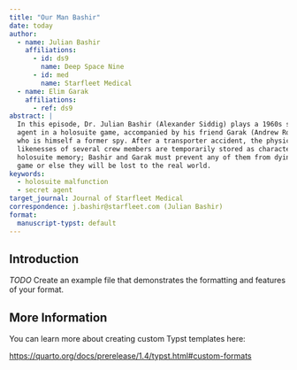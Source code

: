 ```yaml
---
title: "Our Man Bashir"
date: today
author:
  - name: Julian Bashir
    affiliations:
      - id: ds9
        name: Deep Space Nine
      - id: med
        name: Starfleet Medical
  - name: Elim Garak
    affiliations:
      - ref: ds9
abstract: |
  In this episode, Dr. Julian Bashir (Alexander Siddig) plays a 1960s secret 
  agent in a holosuite game, accompanied by his friend Garak (Andrew Robinson), 
  who is himself a former spy. After a transporter accident, the physical 
  likenesses of several crew members are temporarily stored as characters in the 
  holosuite memory; Bashir and Garak must prevent any of them from dying in the 
  game or else they will be lost to the real world.
keywords:
  - holosuite malfunction
  - secret agent
target_journal: Journal of Starfleet Medical
correspondence: j.bashir@starfleet.com (Julian Bashir)
format:
  manuscript-typst: default
---
```


## Introduction

*TODO* Create an example file that demonstrates the formatting and features of your format.

## More Information

You can learn more about creating custom Typst templates here: 

<https://quarto.org/docs/prerelease/1.4/typst.html#custom-formats>



